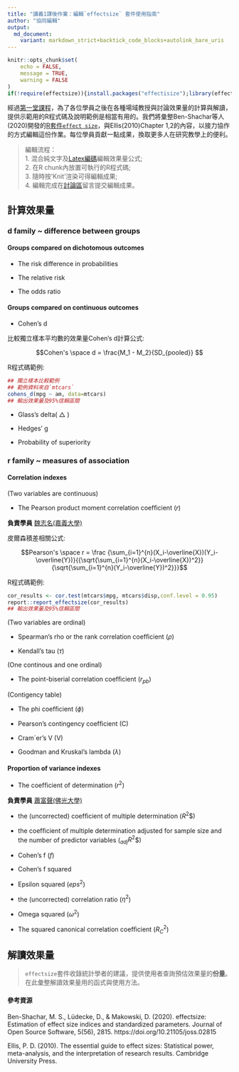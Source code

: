 ```yaml
---
title: "講義1課後作業：編輯`effectsize` 套件使用指南"
author: "協同編輯"
output:
  md_document:
    variant: markdown_strict+backtick_code_blocks+autolink_bare_uris
---
```


```r
knitr::opts_chunk$set(
	echo = FALSE,
	message = TRUE,
	warning = FALSE
)
if(!require(effectsize)){install.packages("effectisize");library(effectsize)}else{library(effectsize)}
```




經過[第一堂課程](Lecture01.html)，為了各位學員之後在各種場域教授與討論效果量的計算與解讀，提供示範用的R程式碼及說明範例是相當有用的。我們將彙整Ben-Shachar等人(2020)開發的[R套件`effect size`](https://easystats.github.io/effectsize/index.html)，與Ellis(2010)Chapter 1,2的內容，以接力協作的方式編輯這份作業。每位學員貢獻一點成果，換取更多人在研究教學上的便利。


> 編輯流程：<br>1. 混合純文字及[Latex編碼](http://tug.ctan.org/info/latex-refsheet/LaTeX_RefSheet.pdf)編輯效果量公式;<br> 2. 在R chunk內放置可執行的R程式碼;<br> 3. 隨時按'Knit'渲染可得編輯成果;<br> 4. 編輯完成在[討論區](https://github.com/Rstat-project/seed_courses/discussions)留言提交編輯成果。


## 計算效果量

### d family ~ difference between groups

#### Groups compared on dichotomous outcomes

- The risk difference in probabilities

- The relative risk

- The odds ratio


#### Groups compared on continuous outcomes

- Cohen’s d

比較獨立樣本平均數的效果量Cohen's d計算公式:

$$Cohen's \space d = \frac{M_1 - M_2}{SD_{pooled}} $$

R程式碼範例:<br/>

```r
## 獨立樣本比較範例
## 範例資料來自`mtcars`
cohens_d(mpg ~ am, data=mtcars)
## 輸出效果量及95%信賴區間
```




- Glass’s delta( $\triangle$ )

- Hedges’ g 

- Probability of superiority


### r family ~ measures of association


#### Correlation indexes

(Two variables are continuous)

- The Pearson product moment correlation coefﬁcient ($r$) 

**負責學員** [魏志名(嘉義大學)](https://github.com/Wei1108)

皮爾森積差相關公式:<br/>

$$Pearson's \space r = \frac {\sum_{i=1}^{n}(X_i-\overline{X})(Y_i-\overline{Y})}{{\sqrt{\sum_{i=1}^{n}(X_i-\overline{X})^2}}{\sqrt{\sum_{i=1}^{n}(Y_i-\overline{Y})^2}}}$$

R程式碼範例:<br/>

```r
cor_results <- cor.test(mtcars$mpg, mtcars$disp,conf.level = 0.95) 
report::report_effectsize(cor_results)
## 輸出效果量及95%信賴區間
```


(Two variables are ordinal)

- Spearman’s rho or the rank correlation coefﬁcient ($\rho$)

- Kendall’s tau ($\tau$)

(One continous and one ordinal)

- The point-biserial correlation coefﬁcient ($r_{pb}$)

(Contigency table)

- The phi coefﬁcient ($\phi$)

- Pearson’s contingency coefﬁcient (C)

- Cram´er’s V (V)

- Goodman and Kruskal’s lambda ($\lambda$)


#### Proportion of variance indexes

- The coefﬁcient of determination ($r^2$)

**負責學員** [蕭富聲(佛光大學)](https://github.com/FGU-Xiao)

- the (uncorrected) coefﬁcient of multiple determination ($R^2$$)


- the coefﬁcient of multiple determination adjusted for sample size and the number of predictor variables ($_{adj}R^2$$)


- Cohen’s f ($f$)


- Cohen’s f squared


- Epsilon squared ($eps^2$)


- the (uncorrected) correlation ratio ($\eta^2$)


- Omega squared ($\omega^2$)


- The squared canonical correlation coefﬁcient ($R^2_C$)

## 解讀效果量

> `effectsize`套件收錄統計學者的建議，提供使用者查詢預估效果量的**份量**。在此彙整解讀效果量用的函式與使用方法。




#### 參考資源

Ben-Shachar, M. S., Lüdecke, D., & Makowski, D. (2020). effectsize: Estimation of effect size indices and standardized parameters. Journal of Open Source Software, 5(56), 2815. https://doi.org/10.21105/joss.02815

Ellis, P. D. (2010). The essential guide to effect sizes: Statistical power, meta-analysis, and the interpretation of research results. Cambridge University Press.
